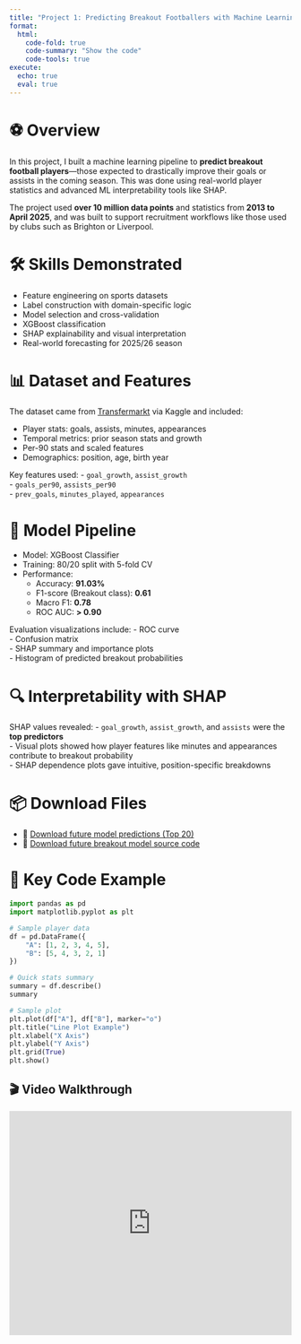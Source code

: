 ```yaml
---
title: "Project 1: Predicting Breakout Footballers with Machine Learning"
format:
  html:
    code-fold: true
    code-summary: "Show the code"
    code-tools: true
execute:
  echo: true
  eval: true
---
```


# ⚽ Overview

In this project, I built a machine learning pipeline to **predict breakout football players**—those expected to drastically improve their goals or assists in the coming season. This was done using real-world player statistics and advanced ML interpretability tools like SHAP.

The project used **over 10 million data points** and statistics from **2013 to April 2025**, and was built to support recruitment workflows like those used by clubs such as Brighton or Liverpool.

# 🛠️ Skills Demonstrated

- Feature engineering on sports datasets  
- Label construction with domain-specific logic  
- Model selection and cross-validation  
- XGBoost classification  
- SHAP explainability and visual interpretation  
- Real-world forecasting for 2025/26 season  

# 📊 Dataset and Features

The dataset came from [Transfermarkt](https://www.transfermarkt.com/) via Kaggle and included:

- Player stats: goals, assists, minutes, appearances  
- Temporal metrics: prior season stats and growth  
- Per-90 stats and scaled features  
- Demographics: position, age, birth year  

Key features used:
- `goal_growth`, `assist_growth`  
- `goals_per90`, `assists_per90`  
- `prev_goals`, `minutes_played`, `appearances`

# 🤖 Model Pipeline

- Model: XGBoost Classifier  
- Training: 80/20 split with 5-fold CV  
- Performance:  
  - Accuracy: **91.03%**  
  - F1-score (Breakout class): **0.61**  
  - Macro F1: **0.78**  
  - ROC AUC: **> 0.90**  

Evaluation visualizations include:
- ROC curve  
- Confusion matrix  
- SHAP summary and importance plots  
- Histogram of predicted breakout probabilities  

# 🔍 Interpretability with SHAP

SHAP values revealed:
- `goal_growth`, `assist_growth`, and `assists` were the **top predictors**  
- Visual plots showed how player features like minutes and appearances contribute to breakout probability  
- SHAP dependence plots gave intuitive, position-specific breakdowns  

# 📦 Download Files

- 🔗 [Download future model predictions (Top 20)](../top_20_future_predicted_breakouts_2526.csv)
- 💾 [Download future breakout model source code](../Future%20breakthrough%20model.ipynb)

# 🧪 Key Code Example

```python
import pandas as pd
import matplotlib.pyplot as plt

# Sample player data
df = pd.DataFrame({
    "A": [1, 2, 3, 4, 5],
    "B": [5, 4, 3, 2, 1]
})

# Quick stats summary
summary = df.describe()
summary

# Sample plot
plt.plot(df["A"], df["B"], marker="o")
plt.title("Line Plot Example")
plt.xlabel("X Axis")
plt.ylabel("Y Axis")
plt.grid(True)
plt.show()
```

## 🎬 Video Walkthrough

<iframe width="100%" height="400" src="https://www.youtube.com/embed/PxgVFp5a0E4?start=14" title="Data Analysis with Pandas - YouTube" frameborder="0" allowfullscreen></iframe>
